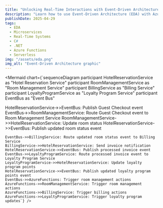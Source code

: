 ```yaml
---
title: "Unlocking Real-Time Interactions with Event-Driven Architecture on Azure"
description: "Learn how to use Event-Driven Architecture (EDA) with Azure Functions as a consumer, leveraging the serverless tech stack to improve performance and costs in a hotel reservation system."
publishDate: 2025-04-29
tags:
  - EDA
  - Microservices
  - Real-Time Systems
  - C#
  - .NET
  - Azure Functions
  - Serverless
img: "/assets/eda.png"
img_alt: "Event-Driven Architecture graphic"
---
```



<Mermaid chart={`sequenceDiagram
   participant HotelReservationService as "Hotel Reservation Service"
   participant RoomManagementService as "Room Management Service"
   participant BillingService as "Billing Service"
   participant LoyaltyProgramService as "Loyalty Program Service"
   participant EventBus as "Event Bus"
   
   HotelReservationService->>EventBus: Publish Guest Checkout event
   EventBus->>RoomManagementService: Route Guest Checkout event to Room Management Service
   RoomManagementService->>HotelReservationService: Update room status
    HotelReservationService->>EventBus: Publish updated room status event
    
    EventBus->>BillingService: Route updated room status event to Billing Service
    BillingService->>HotelReservationService: Send invoice notification
    HotelReservationService->>EventBus: Publish processed invoice event
    EventBus->>LoyaltyProgramService: Route processed invoice event to Loyalty Program Service 
    LoyaltyProgramService->>HotelReservationService: Update loyalty program points
    HotelReservationService->>EventBus: Publish updated loyalty program points event 
    EventBus->>AzureFunctions: Trigger room management actions 
    AzureFunctions->>RoomManagementService: Trigger room management actions  
    AzureFunctions->>BillingService: Trigger billing actions
    AzureFunctions->>LoyaltyProgramService: Trigger loyalty program updates`} />

